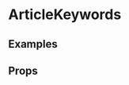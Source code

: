 
<Meta title="Pattern Library|Structure/Article Keywords" component={ArticleKeywords} />

# ArticleKeywords
 


## Examples

<Preview>
    <Story name="Normal">
        <ArticleKeywords
            keywords={[
                {
                    label: "Covid-19",
                    url: "#"
                },
                {
                    label: "BFI National Archive",
                    url: "#"
                },
                {
                    label: "Video",
                    url: "#"
                }
            ]}
        />
    </Story>
</Preview>

## Props 

<Props of={ArticleKeywords} />